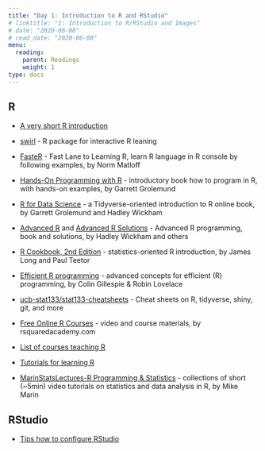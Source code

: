```yaml
---
title: "Day 1: Introduction to R and RStudio"
# linktitle: "1: Introduction to R/RStudio and Images"
# date: "2020-06-08"
# read_date: "2020-06-08"
menu:
  reading:
    parent: Readings
    weight: 1
type: docs
---
```


## R

- [A very short R introduction](https://cran.r-project.org/doc/contrib/Torfs+Brauer-Short-R-Intro.pdf)

- [swirl](http://swirlstats.com/) - R package for interactive R leaning

- [FasteR](https://github.com/matloff/fasteR) - Fast Lane to Learning R, learn R language in R console by following examples, by Norm Matloff

- [Hands-On Programming with R](https://rstudio-education.github.io/hopr) - introductory book how to program in R, with hands-on examples, by Garrett Grolemund

- [R for Data Science](https://r4ds.had.co.nz/) - a Tidyverse-oriented introduction to R online book, by Garrett Grolemund and Hadley Wickham

- [Advanced R](https://adv-r.hadley.nz/) and [Advanced R Solutions](https://advanced-r-solutions.rbind.io) - Advanced R programming, book and solutions, by Hadley Wickham and others

- [R Cookbook, 2nd Edition](https://rc2e.com) - statistics-oriented R introduction, by James Long and Paul Teetor

- [Efficient R programming](https://bookdown.org/csgillespie/efficientR/) - advanced concepts for efficient (R) programming, by Colin Gillespie & Robin Lovelace

- [ucb-stat133/stat133-cheatsheets](https://github.com/ucb-stat133/stat133-cheatsheets) - Cheat sheets on R, tidyverse, shiny, git, and more

- [Free Online R Courses](https://github.com/rsquaredacademy-education/online-courses/) - video and course materials, by rsquaredacademy.com

- [List of courses teaching R](https://github.com/rstudio-education/rstats-ed)

- [Tutorials for learning R](https://www.r-bloggers.com/how-to-learn-r-2/)

- [MarinStatsLectures-R Programming & Statistics](https://www.youtube.com/c/marinstatlectures/playlists) - collections of short (~5min) video tutorials on statistics and data analysis in R, by Mike Marin


## RStudio

- [Tips how to configure RStudio](https://drdoane.com/my-rstudio-configuration/)

